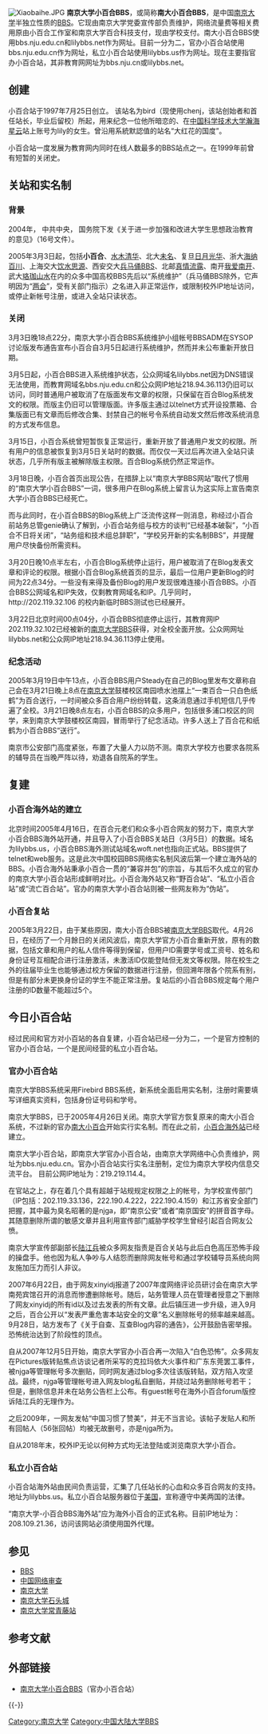{{multiple issues|
{{copyedit|time=2018-04-06T11:39:59+00:00}}
{{copypaste|time=2018-04-06T11:39:59+00:00}}
{{fansite|time=2018-10-17T00:54:33+00:00}}
{{original research|time=2018-10-17T00:54:33+00:00}}
{{trivia|time=2018-10-17T00:54:33+00:00}}
{{unreferenced|time=2009-05-29T14:49:42+00:00}}
}}
[[File:Xiaobaihe.JPG|thumb]]
'''南京大学小百合BBS'''，或简称'''南大小百合BBS'''，是中国[[南京大学|南京大学]]半独立性质的[[BBS|BBS]]。它现由南京大学党委宣传部负责维护，网络流量费等相关费用原由小百合工作室和南京大学百合科技支付，现由学校支付。南大小百合BBS使用bbs.nju.edu.cn和lilybbs.net作为网址。目前一分为二，官办小百合站使用bbs.nju.edu.cn作为网址，私立小百合站使用lilybbs.us作为网址。现在主要指官办小百合站，其非教育网网址为bbs.nju.cn或lilybbs.net。

==创建==
小百合站于1997年7月25日创立。
该站名为bird（现使用chenj，该站创始者和首任站长，毕业后留校）所起，用来纪念一位他所暗恋的、在[[中国科学技术大学|中国科学技术大学]][[瀚海星云|瀚海星云]]站上账号为lily的女生。曾沿用系統默認值的站名“大红花的国度”。

小百合站一度发展为教育网内同时在线人数最多的BBS站点之一。在1999年前曾有短暂的关闭史。

== 关站和实名制 ==
===背景===
2004年， 中共中央， 国务院下发《关于进一步加强和改进大学生思想政治教育的意见》（16号文件）。

2005年3月3日起，包括'''小百合'''、[[水木清華BBS|水木清华]]、北大[[北大未名BBS|未名]]、复旦[[日月光华|日月光华]]、浙大[[海纳百川|海纳百川]]、上海交大[[饮水思源|饮水思源]]、西安交大[[兵马俑BBS|兵马俑BBS]]、北邮[[真情流露|真情流露]]、南开[[我爱南开|我爱南开]]、武大[[珞珈山水|珞珈山水]]在内的众多中国高校BBS先后以“系统维护”（兵马俑BBS除外，它声明因为“[[两会|两会]]”，受有关部门指示）之名进入非正常运作，或限制校外IP地址访问，或停止新帐号注册，或进入全站只读状态。

===关闭===
3月3日晚18点22分，南京大学小百合BBS系统维护小组帐号BBSADM在SYSOP讨论版发布通告宣布小百合自3月5日起进行系统维护，然而并未公布重新开放日期。

3月5日起，小百合BBS进入系统维护状态，公众网域名lilybbs.net因为DNS错误无法使用，而教育网域名bbs.nju.edu.cn和公众网IP地址218.94.36.113仍旧可以访问，同时普通用户被取消了在版面发布文章的权限，只保留在百合Blog系统发文的权限。而版主仍旧可以管理版面。许多版主通过以telnet方式开设投票箱、合集版面已有文章而后修改合集、封禁自己的帐号令系统自动发文然后修改系统消息的方式发布信息。

3月15日，小百合系统曾短暂恢复正常运行，重新开放了普通用户发文的权限。所有用户的信息被恢复到3月5日关站时的数据。而仅仅一天过后再次进入全站只读状态，几乎所有版主被解除版主权限。百合Blog系统仍然正常运作。

3月18日晚，小百合首页出现公告，在措辞上以“南京大学BBS网站”取代了惯用的“南京大学小百合BBS”一词，很多用户在Blog系统上留言认为这实际上宣告南京大学小百合BBS已经死亡。

而与此同时，在小百合BBS的Blog系统上广泛流传这样一则消息，称经过小百合前站务总管genie确认了解到，小百合站务组与校方的谈判“已经基本破裂”，“小百合不日将关闭”，“站务组和技术组总辞职”，“学校另开新的实名制BBS”，并提醒用户尽快备份所需资料。

3月20日晚10点半左右，小百合Blog系统停止运行，用户被取消了在Blog发表文章和评论的权限。根据小百合Blog系统首页的显示，最后一位用户更新Blog的时间为22点34分。一些没有来得及备份Blog的用户发现很难连接小百合BBS。小百合BBS公网域名和IP失效，仅剩教育网域名和IP。几乎同时，http://202.119.32.106{{dead link|date=2017年11月 |bot=InternetArchiveBot |fix-attempted=yes }} 的校内新临时BBS测试也已经展开。

3月22日北京时间00点04分，小百合BBS彻底停止运行，其教育网IP 202.119.32.102已经被新的[[南京大学BBS|南京大学BBS]]获得，对全校全面开放。公众网网址lilybbs.net和公众网IP地址218.94.36.113停止使用。

===纪念活动===
2005年3月19日中午13点，小百合BBS用户Steady在自己的Blog里发布文章称自己会在3月21日晚上8点在[[南京大学|南京大学]]鼓楼校区南园喷水池摆上“一束百合一只白色纸鹤”为百合送行，一时间被众多百合用户纷纷转载，这条消息通过手机短信几乎传遍了全校。3月21日晚8点左右，小百合BBS的众多用户，包括很多浦口校区的同学，来到南京大学鼓楼校区南园，冒雨举行了纪念活动。许多人送上了百合花和纸鹤为小百合BBS“送行”。

南京市公安部门高度紧张，布置了大量人力以防不测。南京大学校方也要求各院系的辅导员在当晚严阵以待，劝退各自院系的学生。

==复建==

=== 小百合海外站的建立 ===
北京时间2005年4月16日，在百合元老们和众多小百合网友的努力下，南京大学小百合BBS海外站开通，并且导入了小百合BBS关站日（3月5日）的数据。域名为lilybbs.us，小百合BBS海外测试站域名woft.net也指向正式站。BBS提供了telnet和web服务。这是此次中国校园BBS网络实名制风波后第一个建立海外站的BBS。小百合海外站秉承小百合一贯的“兼容并包”的宗旨，与其后不久成立的官办的南京大学小百合站形成鲜明对比。小百合海外站又称“野百合站”、“私立小百合站”或“流亡百合站”。官办的南京大学小百合站则被一些网友称为“伪站”。

===小百合复站===
{{Inappropriate tone |time=2008-08-30T07:16:38+00:00 }}<!-- 本调用由 {{subst:Inappropriate tone/auto}} 自动产生。 -->
2005年3月22日，由于某些原因，南大小百合BBS被[[南京大学官办过渡BBS|南京大学BBS]]取代。4月26日，在经历了一个月餘日的关闭风波后，南京大学官方小百合重新开放，原有的数据，包括文章和用户的私人信件等得到保留，但用户ID需要学号或工资号、姓名和身份证号互相配合进行注册激活，未激活ID仅能登陆但无发文等权限。除在校生之外的往届毕业生也能够通过校方保留的数据进行注册，但回溯年限各个院系有别，但是有部分未更换身份证的学生不能正常注册。复站后的小百合BBS规定每个用户注册的ID数量不能超过5个。

==今日小百合站==
经过民间和官方对小百站的各自复建，小百合站已经一分为二，一个是官方控制的官办小百合站，一个是民间经营的私立小百合站。

===官办小百合站===
南京大学BBS系统采用Firebird BBS系统，新系统全面启用实名制，注册时需要填写详细真实资料，包括身份证号码和学号。

南京大学BBS，已于2005年4月26日关闭。南京大学官方恢复原来的南大小百合系统，不过新的官办[[南大小百合BBS|南大小百合]]开始实行实名制。而在此之前，[[南大小百合BBS|小百合海外站]]已经建立。

南京大学小百合站，即南京大学官办小百合站，由南京大学网络中心负责维护，网址为bbs.nju.edu.cn。官办小百合站实行实名注册制，定位为南京大学校内信息交流平台。
目前公网IP地址为：219.219.114.4。

在官站之上，存在着几个具有超越于站规规定权限之上的帐号，为学校宣传部门（IP包括：202.119.33.136，222.190.4.222，222.190.4.159）和江苏省安全部门把握，其中最为臭名昭著的是njga，即“南京公安”或者“南京国安”的拼音首字母。其随意删除所谓的敏感文章并且利用宣传部门威胁学校学生曾经引起百合网友公愤。

南京大学宣传部副部长[[陆江兵|陆江兵]]被众多网友指责是百合关站与此后白色高压恐怖手段的操盘手。他也因为私人争吵与人结怨而删除网友帐号和通过学校辅导员系统向网友施加压力而引人非议。

2007年6月22日，由于网友xinyidj报道了2007年度网络评论员研讨会在南京大学南苑宾馆召开的消息而惨遭删除帐号。随后，站务管理人员在管理者授意之下删除了网友xinyidj的所有id以及过去发表的所有文章。此后镇压进一步升级，进入9月之后，百合公开以“发表严重危害本站安全的文章”名义删除帐号的频率越来越高。9月28日，站方发布了《关于自查、互查Blog内容的通告》，公开鼓励告密举报。恐怖统治达到了阶段性的顶点。

自从2007年12月5日开始，南京大学官办小百合再一次陷入“白色恐怖”。众多网友在Pictures版转贴焦点访谈记者所采写的克拉玛依大火事件和广东东莞罢工事件，被njga等管理帐号多次删贴，同时网友通过blog多次往该版转贴，双方陷入攻坚战。最终，njga等管理帐号进入网友blog私自删贴，并绕过站务删除帐号若干；但是，删除信息并未在站务公告栏上公布。有guest帐号在海外小百合forum版控诉陆江兵的无理作为。

之后2009年，一网友发帖“中国习惯了赞美”，并无不当言论。该帖子发贴人和所有回帖人（56张回帖）均被无故删号，亦是njga所为。

自从2018年末，校外IP无论以何种方式均无法登陆或浏览南京大学小百合。

===私立小百合站===
小百合站海外站由民间负责运营，汇集了几任站长的心血和众多百合网友的支持。地址为lilybbs.us。私立小百合站服务器位于[[美国|美国]]，宣称遵守中美两国的法律。

“南京大学-小百合BBS海外站”应为海外小百合的正式名称。目前IP地址为：208.109.21.36，访问该网站必須使用国外代理。

==参见==
*[[BBS|BBS]]
*[[中国网络审查|中国网络审查]]
*[[南京大学|南京大学]]
*[[南京大学石头城|南京大学石头城]]
*[[南京大学常青藤站|南京大学常青藤站]]

==参考文献==
<div class="references-small">
<references />
</div>
== 外部链接 ==
*[https://web.archive.org/web/20040324083521/http://bbs.nju.edu.cn/ 南京大学小百合BBS]（官办小百合站）

{{-}}
{{南京大学}}

[[Category:南京大学|Category:南京大学]]
[[Category:中国大陆大学BBS|Category:中国大陆大学BBS]]